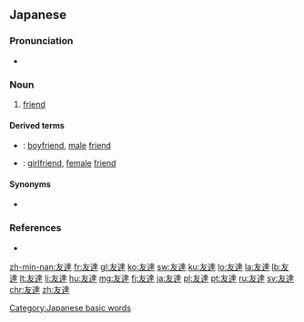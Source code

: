 ==Japanese==
{{ja-kanjitab|とも|たち|k2=だち|yomi=y|r=y}}

===Pronunciation===
{{ja-pron|y=y|ともだち|acc=0}}
* {{audio|Ja-tomodachi-friend.ogg|Audio|lang=ja}}

===Noun===
{{ja-noun|ともだち}}

# [[friend]]

====Derived terms====
* {{ja-r|男友達|おとこともだち}}: [[boyfriend]], [[male]] [[friend]]
* {{ja-r|女友達|おんなともだち}}: [[girlfriend]], [[female]] [[friend]]

====Synonyms====
* {{ja-r|友人|ゆうじん}}

===References===
* {{R:Shogakukan}}

[[Category:Japanese basic words]]

[[zh-min-nan:友達]]
[[fr:友達]]
[[gl:友達]]
[[ko:友達]]
[[sw:友達]]
[[ku:友達]]
[[lo:友達]]
[[la:友達]]
[[lb:友達]]
[[lt:友達]]
[[li:友達]]
[[hu:友達]]
[[mg:友達]]
[[fj:友達]]
[[ja:友達]]
[[pl:友達]]
[[pt:友達]]
[[ru:友達]]
[[sv:友達]]
[[chr:友達]]
[[zh:友達]]